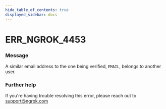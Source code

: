 ```yaml
---
hide_table_of_contents: true
displayed_sidebar: docs
---
```



# ERR_NGROK_4453

### Message

A similar email address to the one being verified, `EMAIL`, belongs to another user.

<ErrorDetails error="err_ngrok_4453" />

### Further help

If you're having trouble resolving this error, please reach out to [support@ngrok.com](mailto:support@ngrok.com?subject=Help%20with%20ERR_NGROK_4453)
